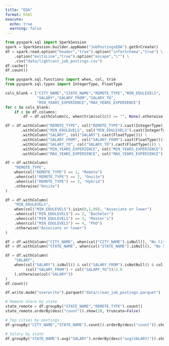 ```yaml
---
title: "EDA"
format: html
execute:
  echo: true
  warning: false
---
```


```python
from pyspark.sql import SparkSession
spark = SparkSession.builder.appName("JobPostingsEDA").getOrCreate()
df = spark.read.option("header","true").option("inferSchema","true") \
    .option("multiLine","true").option("escape","\"") \
    .csv("data/lightcast_job_postings.csv")
df.cache()
df.count()
```

```python
from pyspark.sql.functions import when, col, trim
from pyspark.sql.types import IntegerType, FloatType

cols_blank = ["CITY_NAME","STATE_NAME","REMOTE_TYPE","MIN_EDULEVELS",
              "SALARY","SALARY_FROM","SALARY_TO",
              "MIN_YEARS_EXPERIENCE","MAX_YEARS_EXPERIENCE"]
for c in cols_blank:
    if c in df.columns:
        df = df.withColumn(c, when(trim(col(c)) == "", None).otherwise(col(c)))

df = df.withColumn("REMOTE_TYPE", col("REMOTE_TYPE").cast(IntegerType())) \
       .withColumn("MIN_EDULEVELS", col("MIN_EDULEVELS").cast(IntegerType())) \
       .withColumn("SALARY", col("SALARY").cast(FloatType())) \
       .withColumn("SALARY_FROM", col("SALARY_FROM").cast(FloatType())) \
       .withColumn("SALARY_TO", col("SALARY_TO").cast(FloatType())) \
       .withColumn("MIN_YEARS_EXPERIENCE", col("MIN_YEARS_EXPERIENCE").cast(FloatType())) \
       .withColumn("MAX_YEARS_EXPERIENCE", col("MAX_YEARS_EXPERIENCE").cast(FloatType()))

df = df.withColumn(
    "REMOTE_TYPE",
    when(col("REMOTE_TYPE") == 1, "Remote")
    .when(col("REMOTE_TYPE") == 2, "Onsite")
    .when(col("REMOTE_TYPE") == 3, "Hybrid")
    .otherwise("Onsite")
)

df = df.withColumn(
    "MIN_EDULEVELS",
    when(col("MIN_EDULEVELS").isin(0,1,99), "Associate or lower")
    .when(col("MIN_EDULEVELS") == 2, "Bachelor")
    .when(col("MIN_EDULEVELS") == 3, "Master's")
    .when(col("MIN_EDULEVELS") == 4, "PhD")
    .otherwise("Associate or lower")
)

df = df.withColumn("CITY_NAME", when(col("CITY_NAME").isNull(), "No City").otherwise(col("CITY_NAME")))
df = df.withColumn("STATE_NAME", when(col("STATE_NAME").isNull(), "No State").otherwise(col("STATE_NAME")))

df = df.withColumn(
    "SALARY",
    when(col("SALARY").isNull() & col("SALARY_FROM").isNotNull() & col("SALARY_TO").isNotNull(),
         (col("SALARY_FROM") + col("SALARY_TO"))/2.0
    ).otherwise(col("SALARY"))
)
df.count()
```

```python
df.write.mode("overwrite").parquet("data/clean_job_postings.parquet")
```

```python
# Remote share by state
state_remote = df.groupBy("STATE_NAME","REMOTE_TYPE").count()
state_remote.orderBy(desc("count")).show(20, truncate=False)

# Top cities by postings
df.groupBy("CITY_NAME","STATE_NAME").count().orderBy(desc("count")).show(20, truncate=False)

# Salary by state
df.groupBy("STATE_NAME").avg("SALARY").orderBy(desc("avg(SALARY)")).show(20, truncate=False)
```


